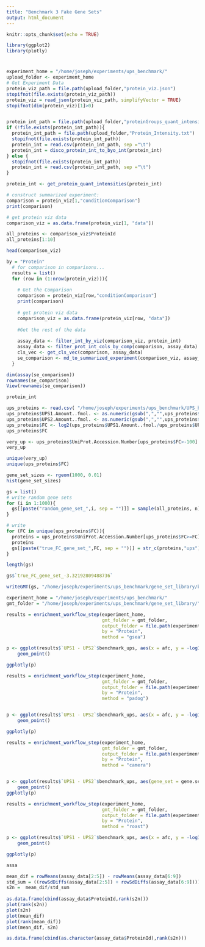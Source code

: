 ```yaml
---
title: "Benchmark 3 Fake Gene Sets"
output: html_document
---
```


```r
knitr::opts_chunk$set(echo = TRUE)

library(ggplot2)
library(plotly)
```

#

```r
experiment_home = "/home/joseph/experiments/ups_benchmark/"
upload_folder <- experiment_home
# Get Experiment Data
protein_viz_path = file.path(upload_folder,"protein_viz.json")
stopifnot(file.exists(protein_viz_path))
protein_viz = read_json(protein_viz_path, simplifyVector = TRUE)
stopifnot(dim(protein_viz)[1]>0)


protein_int_path = file.path(upload_folder,"proteinGroups_quant_intensities.txt")
if (!file.exists(protein_int_path)){
  protein_int_path = file.path(upload_folder,"Protein_Intensity.txt")
  stopifnot(file.exists(protein_int_path))
  protein_int = read.csv(protein_int_path, sep ="\t")
  protein_int = disco_protein_int_to_byo_int(protein_int)
} else {
  stopifnot(file.exists(protein_int_path))
  protein_int = read.csv(protein_int_path, sep ="\t")
}

protein_int <- get_protein_quant_intensities(protein_int)

# construct summarized experiment:
comparison = protein_viz[1,"conditionComparison"]
print(comparison)

# get protein viz data
comparison_viz = as.data.frame(protein_viz[1, "data"])

all_proteins <- comparison_viz$ProteinId
all_proteins[1:10]

head(comparison_viz)
```

```r
by = "Protein"
  # for comparison in comparisons...
  results = list()
  for (row in (1:nrow(protein_viz))){
    
    # Get the Comparison
    comparison = protein_viz[row,"conditionComparison"]
    print(comparison)
    
    # get protein viz data
    comparison_viz = as.data.frame(protein_viz[row, "data"])
    
    #Get the rest of the data
    
    assay_data <- filter_int_by_viz(comparison_viz, protein_int)
    assay_data <- filter_prot_int_cols_by_comp(comparison, assay_data)
    cls_vec <- get_cls_vec(comparison, assay_data)
    se_comparison <- md_to_summarized_experiment(comparison_viz, assay_data, cls_vec, by = by)
  }

dim(assay(se_comparison))
rownames(se_comparison)
View(rownames(se_comparison))
```

```r
protein_int
```

```r
ups_proteins <- read.csv( "/home/joseph/experiments/ups_benchmark/UPS_benchmark.tsv", sep = "\t", stringsAsFactors = F)
ups_proteins$UPS1.Amount..fmol. <- as.numeric(gsub(",","",ups_proteins$UPS1.Amount..fmol.))
ups_proteins$UPS2.Amount..fmol. <- as.numeric(gsub(",","",ups_proteins$UPS2.Amount..fmol.))
ups_proteins$FC <- log2(ups_proteins$UPS1.Amount..fmol./ups_proteins$UPS2.Amount..fmol.)
ups_proteins$FC

very_up <- ups_proteins$UniProt.Accession.Number[ups_proteins$FC>-100]
very_up

unique(very_up)
unique(ups_proteins$FC)
```

```r
gene_set_sizes <- rgeom(1000, 0.01)
hist(gene_set_sizes)

gs = list()
# write random gene sets
for (i in 1:1000){
  gs[[paste("random_gene_set_",i, sep = "")]] = sample(all_proteins, n)
}

# write
for (FC in unique(ups_proteins$FC)){
  proteins = ups_proteins$UniProt.Accession.Number[ups_proteins$FC>=FC]
  proteins
  gs[[paste("true_FC_gene_set_",FC, sep = "")]] = str_c(proteins,"ups")
}

length(gs)

gs$`true_FC_gene_set_-3.32192809488736`

writeGMT(gs, "/home/joseph/experiments/ups_benchmark/gene_set_library/benchmark_ups.gmt")
```

```r
experiment_home = "/home/joseph/experiments/ups_benchmark/"
gmt_folder = "/home/joseph/experiments/ups_benchmark/gene_set_library/"

results = enrichment_workflow_step(experiment_home, 
                                   gmt_folder = gmt_folder,
                                   output_folder = file.path(experiment_home,"gsea"),
                                   by = "Protein",
                                   method = "gsea")

p <- ggplot(results$`UPS1 - UPS2`$benchmark_ups, aes(x = afc, y = -log10(results$`UPS1 - UPS2`$benchmark_ups$pval))) +
    geom_point()

ggplotly(p)

results = enrichment_workflow_step(experiment_home, 
                                   gmt_folder = gmt_folder,
                                   output_folder = file.path(experiment_home,"padog"),
                                   by = "Protein",
                                   method = "padog")


p <- ggplot(results$`UPS1 - UPS2`$benchmark_ups, aes(x = afc, y = -log10(results$`UPS1 - UPS2`$benchmark_ups$pval))) +
    geom_point()

ggplotly(p)

results = enrichment_workflow_step(experiment_home, 
                                   gmt_folder = gmt_folder,
                                   output_folder = file.path(experiment_home,"camera"),
                                   by = "Protein",
                                   method = "camera")


p <- ggplot(results$`UPS1 - UPS2`$benchmark_ups, aes(gene_set = gene.set, x = afc, y = -log10(results$`UPS1 - UPS2`$benchmark_ups$pval))) +
    geom_point()
ggplotly(p)
```

```r
results = enrichment_workflow_step(experiment_home, 
                                   gmt_folder = gmt_folder,
                                   output_folder = file.path(experiment_home,"roast"),
                                   by = "Protein",
                                   method = "roast")

p <- ggplot(results$`UPS1 - UPS2`$benchmark_ups, aes(x = afc, y = -log10(results$`UPS1 - UPS2`$benchmark_ups$pval))) +
    geom_point()

ggplotly(p)
```
```r
assa
```



```r
mean_dif = rowMeans(assay_data[2:5]) - rowMeans(assay_data[6:9])
std_sum = ((rowSdDiffs(assay_data[2:5]) + rowSdDiffs(assay_data[6:9])))
s2n =  mean_dif/std_sum
  
as.data.frame(cbind(assay_data$ProteinId,rank(s2n)))
plot(rank(s2n))
plot(s2n)
plot(mean_dif)
plot(rank(mean_dif))
plot(mean_dif, s2n)
```



```r
as.data.frame(cbind(as.character(assay_data$ProteinId),rank(s2n)))
```


